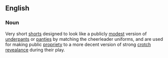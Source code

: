 ==English==
===Noun===
{{en-noun|sg=[[spanky]] [[pants]]|es}}
Very short [[shorts]] designed to look like a publicly [[modest]] version of [[underpants]] or [[panties]] by matching the cheerleader uniforms, and are used for making public [[propriety]] to a more decent version of strong [[crotch]] [[reveal|revealance]] during their play.